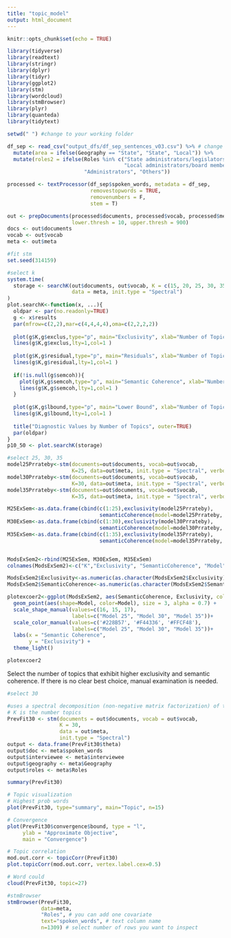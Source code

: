```yaml
---
title: "topic_model"
output: html_document
---
```


```r
knitr::opts_chunk$set(echo = TRUE)
```

```r
library(tidyverse)
library(readtext)
library(stringr)
library(dplyr)
library(tidyr)
library(ggplot2)
library(stm)
library(wordcloud)
library(stmBrowser)
library(plyr)
library(quanteda)
library(tidytext)
```

```r
setwd(" ") #change to your working folder

df_sep <- read_csv("output_dfs/df_sep_sentences_v03.csv") %>% # change to your dataset
  mutate(area = ifelse(Geography == "State", "State", "Local")) %>%
  mutate(roles2 = ifelse(Roles %in% c("State administrators/legislators/board", 
                                      "Local administrators/board members"), 
                         "Administrators", "Others"))

```


```r
processed <- textProcessor(df_sep$spoken_words, metadata = df_sep,
                           removestopwords = TRUE,
                           removenumbers = F, 
                           stem = T) 

```
```r

out <- prepDocuments(processed$documents, processed$vocab, processed$meta, 
                     lower.thresh = 10, upper.thresh = 900)
docs <- out$documents
vocab <- out$vocab
meta <- out$meta

```


```r
#fit stm
set.seed(314159)

#select k
system.time(
  storage <- searchK(out$documents, out$vocab, K = c(15, 20, 25, 30, 35, 40), # change number of topics
                     data = meta, init.type = "Spectral")
)
plot.searchK<-function(x, ...){
  oldpar <- par(no.readonly=TRUE)
  g <- x$results
  par(mfrow=c(2,2),mar=c(4,4,4,4),oma=c(2,2,2,2))
  
  plot(g$K,g$exclus,type="p", main="Exclusivity", xlab="Number of Topics (K)", ylab="Exclusivity")
  lines(g$K,g$exclus,lty=1,col=1 ) 
  
  plot(g$K,g$residual,type="p", main="Residuals", xlab="Number of Topics (K)", ylab="Residuals")
  lines(g$K,g$residual,lty=1,col=1 )
  
  if(!is.null(g$semcoh)){
    plot(g$K,g$semcoh,type="p", main="Semantic Coherence", xlab="Number of Topics (K)", ylab="Semantic Coherence")
    lines(g$K,g$semcoh,lty=1,col=1 ) 
  }
  
  plot(g$K,g$lbound,type="p", main="Lower Bound", xlab="Number of Topics (K)", ylab="Lower Bound")
  lines(g$K,g$lbound,lty=1,col=1 ) 
  
  title("Diagnostic Values by Number of Topics", outer=TRUE)  
  par(oldpar)
}
p10_50 <- plot.searchK(storage)
```


```r
#select 25, 30, 35
model25Prrateby<-stm(documents=out$documents, vocab=out$vocab, 
                     K=25, data=out$meta, init.type = "Spectral", verbose=FALSE)
model30Prrateby<-stm(documents=out$documents, vocab=out$vocab, 
                     K=30, data=out$meta, init.type = "Spectral", verbose=FALSE)
model35Prrateby<-stm(documents=out$documents, vocab=out$vocab, 
                     K=35, data=out$meta, init.type = "Spectral", verbose=FALSE)

M25ExSem<-as.data.frame(cbind(c(1:25),exclusivity(model25Prrateby), 
                              semanticCoherence(model=model25Prrateby, docs), "Mod25"))
M30ExSem<-as.data.frame(cbind(c(1:30),exclusivity(model30Prrateby), 
                              semanticCoherence(model=model30Prrateby, docs), "Mod30"))
M35ExSem<-as.data.frame(cbind(c(1:35),exclusivity(model35Prrateby), 
                              semanticCoherence(model=model35Prrateby, docs), "Mod35"))


ModsExSem2<-rbind(M25ExSem, M30ExSem, M35ExSem)
colnames(ModsExSem2)<-c("K","Exclusivity", "SemanticCoherence", "Model")

ModsExSem2$Exclusivity<-as.numeric(as.character(ModsExSem2$Exclusivity))
ModsExSem2$SemanticCoherence<-as.numeric(as.character(ModsExSem2$SemanticCoherence))

plotexcoer2<-ggplot(ModsExSem2, aes(SemanticCoherence, Exclusivity, color = Model))+
  geom_point(aes(shape=Model, color=Model), size = 3, alpha = 0.7) + 
  scale_shape_manual(values=c(16, 15, 17), 
                     labels=c("Model 25", "Model 30", "Model 35"))+
  scale_color_manual(values=c('#228B57', '#F44336', '#FFCF48'),
                     labels=c("Model 25", "Model 30", "Model 35"))+
  labs(x = "Semantic Coherence",
       y = "Exclusivity") +
  theme_light()

plotexcoer2

```

Select the number of topics that exhibit higher exclusivity and semantic coherence. If there is no clear best choice, manual examination is needed.

```r
#select 30

#uses a spectral decomposition (non-negative matrix factorization) of the word co-occurrence matrix
# K is the number topics
PrevFit30 <- stm(documents = out$documents, vocab = out$vocab,
                 K = 30,
                 data = out$meta,
                 init.type = "Spectral")
output <- data.frame(PrevFit30$theta)
output$doc <- meta$spoken_words
output$interviewee <- meta$interviewee
output$geography <- meta$Geography
output$roles <- meta$Roles

summary(PrevFit30)
```


```r
# Topic visualization
# Highest prob words
plot(PrevFit30, type="summary", main="Topic", n=15)

# Convergence
plot(PrevFit30$convergence$bound, type = "l", 
     ylab = "Approximate Objective",
     main = "Convergence")

# Topic correlation
mod.out.corr <- topicCorr(PrevFit30)
plot.topicCorr(mod.out.corr, vertex.label.cex=0.5)

# Word could
cloud(PrevFit30, topic=27)

```


```r
#stmBrowser
stmBrowser(PrevFit30, 
           data=meta, 
           "Roles", # you can add one covariate
           text="spoken_words", # text column name             
           n=1309) # select number of rows you want to inspect
```

